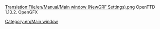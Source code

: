 [[Translation:File/en/Manual/Main window (NewGRF Settings).png]]
OpenTTD 1.10.2. OpenGFX


[[Category:en/Main window]]